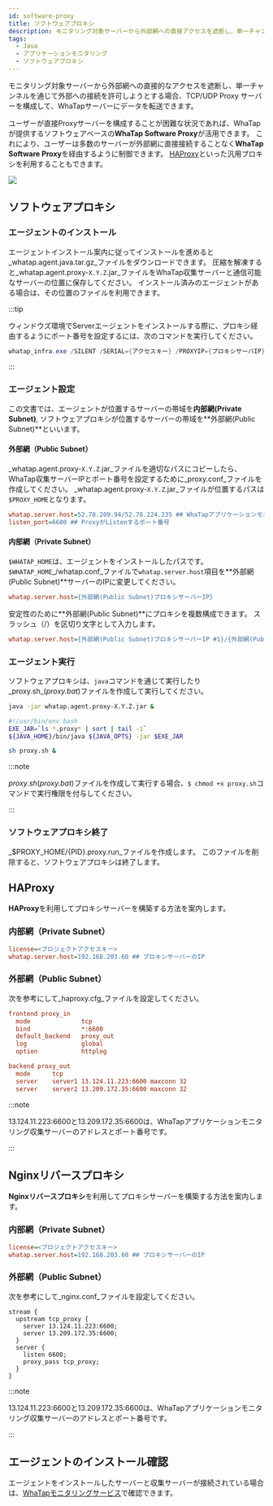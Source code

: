 ```yaml
---
id: software-proxy
title: ソフトウェアプロキシ
description: モニタリング対象サーバーから外部網への直接アクセスを遮断し、単一チャンネルを通じて外部接続を許可することができます。
tags:
  - Java
  - アプリケーションモニタリング
  - ソフトウェアプロキシ
---
```


モニタリング対象サーバーから外部網への直接的なアクセスを遮断し、単一チャンネルを通じて外部への接続を許可しようとする場合、TCP/UDP Proxy
サーバーを構成して、WhaTapサーバーにデータを転送できます。

ユーザーが直接Proxyサーバーを構成することが困難な状況であれば、WhaTapが提供するソフトウェアベースの**WhaTap Software Proxy**が活用できます。 
これにより、ユーザーは多数のサーバーが外部網に直接接続することなく**WhaTap Software Proxy**を経由するように制御できます。 [HAProxy](https://www.haproxy.org)といった汎用プロキシを利用することもできます。

![](/img/software-proxy.png)

## ソフトウェアプロキシ

### エージェントのインストール

エージェントインストール案内に従ってインストールを進めると_whatap.agent.java.tar.gz_ファイルをダウンロードできます。 圧縮を解凍すると_whatap.agent.proxy-`X.Y.Z`.jar_ファイルをWhaTap収集サーバーと通信可能なサーバーの位置に保存してください。 インストール済みのエージェントがある場合は、その位置のファイルを利用できます。

:::tip

ウィンドウズ環境でServerエージェントをインストールする際に、プロキシ経由するようにポート番号を設定するには、次のコマンドを実行してください。

```powershell
whatap_infra.exe /SILENT /SERIAL={アクセスキー} /PROXYIP={プロキシサーバIP} /PROXYPORT=6600
```

:::

### エージェント設定

この文書では、エージェントが位置するサーバーの帯域を**内部網(Private Subnet)**, ソフトウェアプロキシが位置するサーバーの帯域を**外部網(Public Subnet)**といいます。

#### 外部網（Public Subnet）

_whatap.agent.proxy-`X.Y.Z`.jar_ファイルを適切なパスにコピーしたら、WhaTap収集サーバーIPとポート番号を設定するために_proxy.conf_ファイルを作成してください。 _whatap.agent.proxy-`X.Y.Z`.jar_ファイルが位置するパスは`$PROXY_HOME`となります。

```ini title='$PROXY_HOME/proxy.conf'
whatap.server.host=52.78.209.94/52.78.224.235 ## WhaTapアプリケーションモニタリング収集サーバーアドレス
listen_port=6600 ## ProxyがListenするポート番号
```

#### 内部網（Private Subnet）

`$WHATAP_HOME`は、エージェントをインストールしたパスです。 `$WHATAP_HOME`_/whatap.conf_ファイルで`whatap.server.host`項目を**外部網(Public Subnet)**サーバーのIPに変更してください。

```ini title='$WHATAP_HOME/whatap.conf'
whatap.server.host={外部網(Public Subnet)プロキシサーバーIP}
```

安定性のために**外部網(Public Subnet)**にプロキシを複数構成できます。 スラッシュ（/）を区切り文字として入力します。

```ini title='$WHATAP_HOME/whatap.conf'
whatap.server.host={外部網(Public Subnet)プロキシサーバーIP #1}/{外部網(Public Subnet)プロキシサーバーIP #2} 
```

### エージェント実行

ソフトウェアプロキシは、`java`コマンドを通じて実行したり_proxy.sh_(_proxy.bat_)ファイルを作成して実行してください。

```bash title='java command'
java -jar whatap.agent.proxy-X.Y.Z.jar &
```

```bash title='proxy.sh (Windows: proxy.bat)'
#!/usr/bin/env bash 
EXE_JAR=`ls *.proxy* | sort | tail -1` 
${JAVA_HOME}/bin/java ${JAVA_OPTS} -jar $EXE_JAR
```

```bash
sh proxy.sh &
```

:::note

_proxy.sh_(_proxy.bat_)ファイルを作成して実行する場合、`$ chmod +x proxy.sh`コマンドで実行権限を付与してください。

:::

### ソフトウェアプロキシ終了

_$PROXY_HOME/{PID}.proxy.run_ファイルを作成します。 このファイルを削除すると、ソフトウェアプロキシは終了します。

## HAProxy

**HAProxy**を利用してプロキシサーバーを構築する方法を案内します。

### 内部網（Private Subnet）

```ini title='$WHATAP_HOME/whatap.conf'
license=<プロジェクトアクセスキー>
whatap.server.host=192.168.203.60 ## プロキシサーバーのIP
```

### 外部網（Public Subnet）

次を参考にして_haproxy.cfg_ファイルを設定してください。

```ini title='/etc/haproxy/haproxy.cfg'
frontend proxy_in
  mode              tcp
  bind              *:6600
  default_backend   proxy_out
  log               global
  option            httplog

backend proxy_out
  mode      tcp
  server    server1 13.124.11.223:6600 maxconn 32 
  server    server2 13.209.172.35:6600 maxconn 32
```

:::note

13.124.11.223:6600と13.209.172.35:6600は、WhaTapアプリケーションモニタリング収集サーバーのアドレスとポート番号です。

:::

## Nginxリバースプロキシ

**Nginxリバースプロキシ**を利用してプロキシサーバーを構築する方法を案内します。

### 内部網（Private Subnet）

```ini title='$WHATAP_HOME/whatap.conf'
license=<プロジェクトアクセスキー>
whatap.server.host=192.168.203.60 ## プロキシサーバーのIP
```

### 外部網（Public Subnet）

次を参考にして_nginx.conf_ファイルを設定してください。

```apacheconf title='/etc/nginx/nginx.conf'
stream {
  upstream tcp_proxy {
    server 13.124.11.223:6600;
    server 13.209.172.35:6600;
  }
  server {
    listen 6600;
    proxy_pass tcp_proxy;
  }
}
```

:::note

13.124.11.223:6600と13.209.172.35:6600は、WhaTapアプリケーションモニタリング収集サーバーのアドレスとポート番号です。

:::

## エージェントのインストール確認

エージェントをインストールしたサーバーと収集サーバーが接続されている場合は、[WhaTapモニタリングサービス](https://service.whatap.io)で確認できます。
